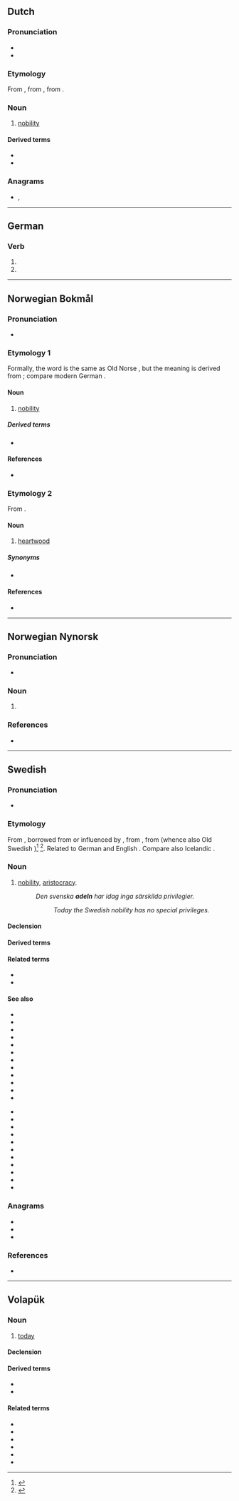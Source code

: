 {{also|Adel|ädel|a del}}
==Dutch==

===Pronunciation===
* {{IPA|/ˈaːdəl/|lang=nl}}
* {{audio|Nl-adel.ogg|audio|lang=nl}}

===Etymology===
From {{inh|nl|dum|adel}}, from {{inh|nl|odt|*athal}}, from {{inh|nl|gem-pro|*aþalą}}.

===Noun===
{{nl-noun|m|-|-}}

# [[nobility]]

====Derived terms====
* {{l|nl|adelen}}
* {{l|nl|adellijk}}

===Anagrams===
* {{l|nl|dale}}, {{l|nl|lade}}

----

==German==

===Verb===
{{head|de|verb form}}

# {{de-verb form of|adeln|1|s|g}}
# {{de-verb form of|adeln|i|s}}

----

==Norwegian Bokmål==

===Pronunciation===
* {{IPA|/ˈɑ̀ːdel/|lang=nb}}

===Etymology 1===
Formally, the word is the same as Old Norse {{m|non|aðal}}, but the meaning is derived from {{etyl|gml|nb}} {{m|gml|adel}}; compare modern German {{m|de|Adel}}.

====Noun====
{{head|nb|noun|g=m|definite singular|adelen|uncountable}}

# [[nobility]]

=====Derived terms=====
* {{l|nb|adelsmann}}

====References====
* {{R:Falk&Torp}}

===Etymology 2===
From {{etyl|non|nb}} {{m|non|aðal|}}.

====Noun====
{{head|nb|noun|g=m}}

# {{lb|nb|dialectal}} [[heartwood]]

=====Synonyms=====
* {{l|nb|kjerneved}}

====References====
* {{R:Aasen1850}}

----

==Norwegian Nynorsk==

===Pronunciation===
* {{IPA|/ˈɑːdɛl/|lang=no}}

===Noun===
{{head|nn|noun|g=m|definite singular|adelen|indefinite plural|adlar|definite plural|adlane}}

# {{l|en|nobility}}

===References===
* {{R:The Nynorsk Dictionary}}

----

==Swedish==

===Pronunciation===
* {{IPA|/ˈɑːdel/|lang=sv}}

===Etymology===
From {{inh|sv|gmq-osw|adel}}, borrowed from or influenced by {{der|sv|gml|adel||noble descent; nobility}}, from {{der|sv|osx|athal}}, from {{der|sv|gem-pro|*aþalaz}} (whence also Old Swedish {{m|gmq-osw|aþal-}})<ref>{{R:runeberg.org|svetym|0090.html adel}}</ref> <ref>{{R:SAOB online|adel}}</ref>. Related to German {{m|de|Adel}} and English {{m|en|athel}}. Compare also Icelandic {{m|is|aðall||nobility}}.

===Noun===
{{sv-noun|c|-}}

# [[nobility]], [[aristocracy]].
#: ''Den svenska '''adeln''' har idag inga särskilda privilegier.''
#:: ''Today the Swedish nobility has no special privileges.''

====Declension====
{{sv-noun-unc-irreg-c}}

====Derived terms====
{{der3|lang=sv|{{l|sv|adelsbrev}}
|{{l|sv|adelsdam}}
|{{l|sv|adelskalender}}
|{{l|sv|adelskap}}
|{{l|sv|adelskvinna}}
|{{l|sv|adelsman}}
|{{l|sv|adelsmöte}}
|{{l|sv|adelsprivilegier}}
|{{l|sv|adelsstolt}}
|{{l|sv|adla}}
|{{l|sv|adlig}}
|{{l|sv|bördsadel}}
|{{l|sv|fattigadel}}
|{{l|sv|högadel}}
|{{l|sv|lågadel}}
|{{l|sv|tjänsteadel}}
|{{l|sv|ämbetsadel}}
}}

====Related terms====
* {{l|sv|ädel}}
* {{l|sv|ädling}}

====See also====
{{top2}}
* {{l|sv|baron|g=m}}
* {{l|sv|baronessa|g=f}}
* {{l|sv|drottning|g=f}}
* {{l|sv|landriddare|g=m}}
* {{l|sv|friherre|g=m}}
* {{l|sv|friherrinna|g=f}}
* {{l|sv|fru|g=f}}
* {{l|sv|frälse}}
* {{l|sv|furste|g=m}}
* {{l|sv|greve|g=m}}
* {{l|sv|grevinna|g=f}}
* {{l|sv|hertig|g=m}}
{{mid2}}
* {{l|sv|hertiginna|g=f}}
* {{l|sv|jarl|g=m}}
* {{l|sv|kung|g=m}}
* {{l|sv|kejsare|g=m}}
* {{l|sv|kejsarinna|g=f}}
* {{l|sv|kronprins|g=m}}
* {{l|sv|kronprinsessa|g=f}}
* {{l|sv|markis|g=m}}
* {{l|sv|prins|g=m}}
* {{l|sv|prinsessa|g=f}}
* {{l|sv|riddare|g=m}}
{{bottom}}

===Anagrams===
* {{l|sv|leda}}
* {{l|sv|dela}}
* {{l|sv|lade}}

===References===
* {{R:runeberg.org|saol|8|0010.html adel}}
<references/>

----

==Volapük==

===Noun===
{{vo-noun}}

# [[today]]

====Declension====
{{vo-decl-noun}}

====Derived terms====
* {{l|vo|adelo}}
* {{l|vo|adelo gödiko}}

====Related terms====
* {{l|vo|ädelo}}
* {{l|vo|ädelo gödiko}}
* {{l|vo|del}}
* {{l|vo|kronamadel}}
* {{l|vo|läbadel}}
* {{l|vo|odelo gödiko}}